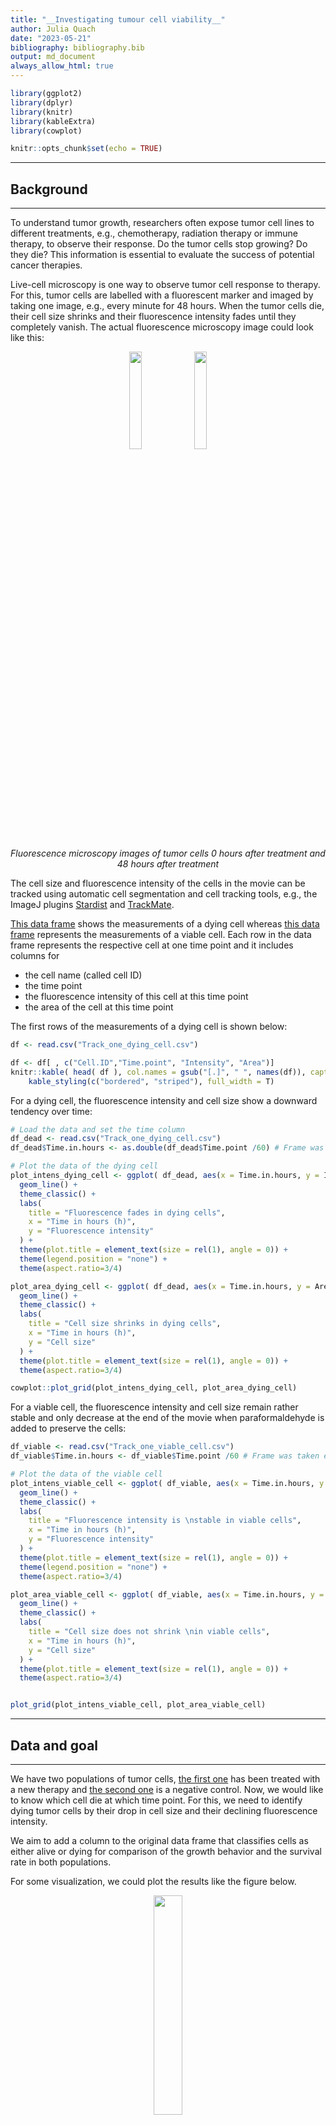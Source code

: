 ```yaml
---
title: "__Investigating tumour cell viability__"
author: Julia Quach
date: "2023-05-21"
bibliography: bibliography.bib
output: md_document
always_allow_html: true
---
```


```r
library(ggplot2)
library(dplyr)
library(knitr)
library(kableExtra)
library(cowplot)

knitr::opts_chunk$set(echo = TRUE)
```

--------------------------------------------------------------------------------

## __Background__

--------------------------------------------------------------------------------

To understand tumor growth, researchers often expose tumor cell lines to different treatments, e.g., chemotherapy, radiation therapy or immune therapy, to observe their response. Do the tumor cells stop growing? Do they die? This information is essential to evaluate the success of potential cancer therapies.

Live-cell microscopy is one way to observe tumor cell response to therapy. For this, tumor cells are labelled with a fluorescent marker and imaged by taking one image, e.g., every minute for 48 hours. When the tumor cells die, their cell size shrinks and their fluorescence intensity fades until they completely vanish. The actual fluorescence microscopy image could look like this:

<center>

![](Tumor_Cells_Treated_0h.png){#id .class width=20% height=20%}     ![](Tumor_Cells_Treated_48h.png){#id .class width=20% height=20%}

*Fluorescence microscopy images of tumor cells 0 hours after treatment and 48 hours after treatment*

</center>

The cell size and fluorescence intensity of the cells in the movie can be tracked using automatic cell segmentation and cell tracking tools, e.g., the ImageJ plugins [Stardist](https://imagej.net/plugins/stardist) and [TrackMate](https://imagej.net/plugins/trackmate/).


[This data frame ](Track_one_dying_cell.csv) shows the measurements of a dying cell whereas [this data frame ](Track_one_viable_cell.csv) represents the measurements of a viable cell. Each row in the data frame represents the respective cell at one time point and it includes columns for

* the cell name (called cell ID)
* the time point
* the fluorescence intensity of this cell at this time point
* the area of the cell at this time point

The first rows of the measurements of a dying cell is shown below:

```r
df <- read.csv("Track_one_dying_cell.csv")

df <- df[ , c("Cell.ID","Time.point", "Intensity", "Area")]
knitr::kable( head( df ), col.names = gsub("[.]", " ", names(df)), caption = "Table: Tumor cell data from live-cell imaging") %>%
    kable_styling(c("bordered", "striped"), full_width = T)
```

For a dying cell, the fluorescence intensity and cell size show a downward tendency over time:

```r
# Load the data and set the time column
df_dead <- read.csv("Track_one_dying_cell.csv")
df_dead$Time.in.hours <- as.double(df_dead$Time.point /60) # Frame was taken every 60 s

# Plot the data of the dying cell
plot_intens_dying_cell <- ggplot( df_dead, aes(x = Time.in.hours, y = Intensity, color = "indianred1") ) +
  geom_line() +
  theme_classic() +
  labs(
    title = "Fluorescence fades in dying cells",
    x = "Time in hours (h)",
    y = "Fluorescence intensity"
  ) +
  theme(plot.title = element_text(size = rel(1), angle = 0)) +
  theme(legend.position = "none") + 
  theme(aspect.ratio=3/4)

plot_area_dying_cell <- ggplot( df_dead, aes(x = Time.in.hours, y = Area) ) +
  geom_line() +
  theme_classic() + 
  labs(
    title = "Cell size shrinks in dying cells",
    x = "Time in hours (h)",
    y = "Cell size"
  ) +
  theme(plot.title = element_text(size = rel(1), angle = 0)) + 
  theme(aspect.ratio=3/4)

cowplot::plot_grid(plot_intens_dying_cell, plot_area_dying_cell)
```

For a viable cell, the fluorescence intensity and cell size remain rather stable and only decrease at the end of the movie when paraformaldehyde is added to preserve the cells:

```r
df_viable <- read.csv("Track_one_viable_cell.csv")
df_viable$Time.in.hours <- df_viable$Time.point /60 # Frame was taken every 60 s

# Plot the data of the viable cell
plot_intens_viable_cell <- ggplot( df_viable, aes(x = Time.in.hours, y = Intensity, color =  "indianred1" ) ) +
  geom_line() +
  theme_classic() + 
  labs(
    title = "Fluorescence intensity is \nstable in viable cells",
    x = "Time in hours (h)",
    y = "Fluorescence intensity"  
  ) +
  theme(plot.title = element_text(size = rel(1), angle = 0)) +
  theme(legend.position = "none") +
  theme(aspect.ratio=3/4)

plot_area_viable_cell <- ggplot( df_viable, aes(x = Time.in.hours, y = Area) ) +
  geom_line() +
  theme_classic() + 
  labs(
    title = "Cell size does not shrink \nin viable cells",
    x = "Time in hours (h)",
    y = "Cell size"
  ) +
  theme(plot.title = element_text(size = rel(1), angle = 0)) +
  theme(aspect.ratio=3/4)


plot_grid(plot_intens_viable_cell, plot_area_viable_cell)
```

--------------------------------------------------------------------------------

## __Data and goal__

--------------------------------------------------------------------------------

We have two populations of tumor cells, [the first one](Tracks_Treated_Cells.csv) has been treated with a new therapy and [the second one](Tracks_Untreated_Cells.csv) is a negative control. Now, we would like to know which cell die at which time point. For this, we need to identify dying tumor cells by their drop in cell size and their declining fluorescence intensity. 

We aim to add a column to the original data frame that classifies cells as either alive or dying for comparison of the growth behavior and the survival rate in both populations.

For some visualization, we could plot the results like the figure below. 

<center>

![](Plot_Survival.JPG){#id .class width=30% height=30%}    

*Each color represents a different cell population. The grey colored cell lines are the negative controls. Source: @RN297 *

</center>

--------------------------------------------------------------------------------

## __Priorities (from high to low)__

--------------------------------------------------------------------------------

- Identify dying tumor cells in the data sets and estimate the point of death. One suggestion for the criteria would be:
  - Observe whether the cell size dropped by 40% or more compared to the inital cell size.
  - Observe whether the fluorescence intensity shows a linear downward trend.
- Count dying tumor cells and compute the relative number of cell deaths.
- Plot the cell survival for both cell populations in one plot. In our case, we opt for two colored lines representing the treated cell population and the untreated cell population.


--------------------------------------------------------------------------------

## __Additional notes__

--------------------------------------------------------------------------------

- It might happen that the measured cell size of dying cells increase again. This is because the fluorescent area of the cells is not restricted to the cell nucleus anymore after the cell died. Therefore, it is critical to identify a clear drop in cell size rather than only comparing the initial and end size.
- It is not sufficient to view the end of a cell track as point of death. This is because cells might move out of the frame and more importantly, cell segmentation and cell tracking is far from perfect. For this reason, cell tracks are often lost despite the cells still being there. 
- For the data set of untreated set, there is a initial drop of the fluorescence intensity for all cells. This is a technical artifact of the microscope. 
- For reference: In the data set of treated cells, the cell with the Cell.ID 0 stayed alive and the cell with the Cell.ID 70 died.

Let me know if you have any questions or remarks!

Best,

Julia

--------------------------------------------------------------------------------

## __References__

--------------------------------------------------------------------------------





